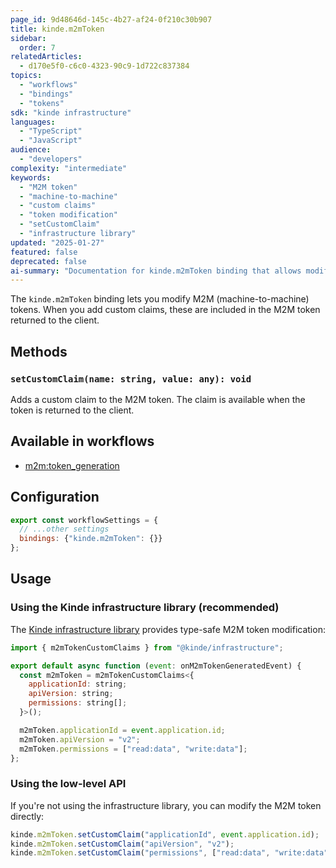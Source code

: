 ```yaml
---
page_id: 9d48646d-145c-4b27-af24-0f210c30b907
title: kinde.m2mToken
sidebar:
  order: 7
relatedArticles:
  - d170e5f0-c6c0-4323-90c9-1d722c837384
topics:
  - "workflows"
  - "bindings"
  - "tokens"
sdk: "kinde infrastructure"
languages:
  - "TypeScript"
  - "JavaScript"
audience:
  - "developers"
complexity: "intermediate"
keywords:
  - "M2M token"
  - "machine-to-machine"
  - "custom claims"
  - "token modification"
  - "setCustomClaim"
  - "infrastructure library"
updated: "2025-01-27"
featured: false
deprecated: false
ai-summary: "Documentation for kinde.m2mToken binding that allows modification of machine-to-machine tokens with custom claims using setCustomClaim method and infrastructure library."
---
```


The `kinde.m2mToken` binding lets you modify M2M (machine-to-machine) tokens. When you add custom claims, these are included in the M2M token returned to the client.

## Methods

### `setCustomClaim(name: string, value: any): void`

Adds a custom claim to the M2M token. The claim is available when the token is returned to the client.

## Available in workflows

- [m2m:token_generation](/workflows/example-workflows/m2m-token-generation-workflow/)

## Configuration

```js
export const workflowSettings = {
  // ...other settings
  bindings: {"kinde.m2mToken": {}}
};
```

## Usage

### Using the Kinde infrastructure library (recommended)

The [Kinde infrastructure library](https://github.com/kinde-oss/infrastructure) provides type-safe M2M token modification:

```js
import { m2mTokenCustomClaims } from "@kinde/infrastructure";

export default async function (event: onM2mTokenGeneratedEvent) {
  const m2mToken = m2mTokenCustomClaims<{
    applicationId: string;
    apiVersion: string;
    permissions: string[];
  }>();

  m2mToken.applicationId = event.application.id;
  m2mToken.apiVersion = "v2";
  m2mToken.permissions = ["read:data", "write:data"];
};
```

### Using the low-level API

If you're not using the infrastructure library, you can modify the M2M token directly:

```js
kinde.m2mToken.setCustomClaim("applicationId", event.application.id);
kinde.m2mToken.setCustomClaim("apiVersion", "v2");
kinde.m2mToken.setCustomClaim("permissions", ["read:data", "write:data"]);
```
